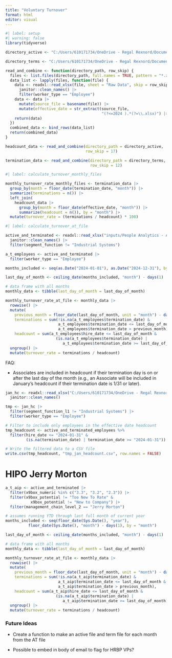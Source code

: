 ```yaml
---
title: "Voluntary Turnover"
format: html
editor: visual
---
```


```r
#| label: setup
#| warning: false
library(tidyverse)

directory_active <- "C:/Users/610171734/OneDrive - Regal Rexnord/Documents/2024/2024_Core Value Drivers_Reporting/inputs/2024_HC"

directory_terms <- "C:/Users/610171734/OneDrive - Regal Rexnord/Documents/2024/2024_Core Value Drivers_Reporting/inputs/2024_Terms"

read_and_combine <- function(directory_path, row_skip) {
  files <- list.files(directory_path, full.names = TRUE, pattern = "*.xlsx")
  data_list <- lapply(files, function(file) {
    data <- readxl::read_xlsx(file, sheet = "Raw Data", skip = row_skip) |> 
      janitor::clean_names() |> 
      filter(worker_type == "Employee") 
    data <- data |> 
      mutate(source_file = basename(file)) |> 
      mutate(effective_date = str_extract(source_file, 
                                          "(?<=2024 ).*(?=\\.xlsx)") |> ymd())
    return(data)
  })
  combined_data <- bind_rows(data_list)
  return(combined_data)
}

headcount_data <- read_and_combine(directory_path = directory_active, 
                                   row_skip = 17)

termination_data <- read_and_combine(directory_path = directory_terms, 
                                     row_skip = 12)
```

```r
#| label: calculate_turnover_monthly_files

monthly_turnover_rate_monthly_files <- termination_data |> 
  group_by(month = floor_date(termination_date, "month")) |> 
  summarize(terminations = n()) |> 
  left_join(
    headcount_data |> 
      group_by(month = floor_date(effective_date, "month")) |> 
      summarize(headcount = n()), by = "month") |> 
  mutate(turnover_rate = (terminations / headcount) * 100)

```

```r
#| label: calculate_turnover_at_file

active_and_terminated <- readxl::read_xlsx("inputs/People Analytics - AT.xlsx", skip =1) |> 
  janitor::clean_names() |> 
  filter(segment_function != "Industrial Systems")

a_t_employees <- active_and_terminated |> 
  filter(worker_type == "Employee")

months_included <- seq(as.Date("2024-01-01"), as.Date("2024-12-31"), by = "month")

last_day_of_month <- ceiling_date(months_included, "month") - days(1)

# data frame with all months
monthly_data <- tibble(last_day_of_month = last_day_of_month)

monthly_turnover_rate_at_file <- monthly_data |>
  rowwise() |> 
  mutate(
    previous_month = floor_date(last_day_of_month, unit = "month") - days(1),
    terminations = sum(!is.na(a_t_employees$termination_date) & 
                       a_t_employees$termination_date <= last_day_of_month & 
                       a_t_employees$termination_date > previous_month),
    headcount = sum(a_t_employees$hire_date <= last_day_of_month & 
                      (is.na(a_t_employees$termination_date) |
                         a_t_employees$termination_date >= last_day_of_month))) |> 
  ungroup() |> 
  mutate(turnover_rate = terminations / headcount)
```

FAQ:

-   Associates are included in headcount if their termination day is on or after the last day of the month (e.g., an Associate will be included in January's headcount if their termination date is 1/31 or later).

```r
jan_hc <- readxl::read_xlsx("C:/Users/610171734/OneDrive - Regal Rexnord/Documents/2024/2024_Core Value Drivers_Reporting/inputs/2024_HC/RRX - Data Validation_1 JAN2024 2024-01-31.xlsx", sheet = "Raw Data", skip = 17) |> 
  janitor::clean_names()

tmp <- jan_hc |> 
  filter(segment_function_l1 != "Industrial Systems") |> 
  filter(worker_type == "Employee")

# Filter to include only employees in the effective date headcount
tmp_headcount <- active_and_terminated_employees %>%
  filter(hire_date <= "2024-01-31" & 
         (is.na(termination_date) | termination_date >= "2024-01-31"))

# Write the filtered data to a CSV file
write.csv(tmp_headcount, "tmp_jan_headcount.csv", row.names = FALSE)
```

# HIPO Jerry Morton

```r
a_t_aip <- active_and_terminated |> 
  filter(x9box_numeric %in% c("3.3", "3.2", "2.3")) |> 
  filter(x9box_potential != "Too New To Rate" & 
           x9box_potential != "New to Company") |> 
  filter(management_chain_level_2 == "Jerry Morton")

# assumes running YTD through last full month of current year
months_included <- seq(floor_date(Sys.Date(), "year"), 
          floor_date(Sys.Date(), "month") - days(1), by = "month")

last_day_of_month <- ceiling_date(months_included, "month") - days(1)

# data frame with all months
monthly_data <- tibble(last_day_of_month = last_day_of_month)

monthly_turnover_rate_at_file <- monthly_data |>
  rowwise() |> 
  mutate(
    previous_month = floor_date(last_day_of_month, unit = "month") - days(1),
    terminations = sum(!is.na(a_t_aip$termination_date) & 
                       a_t_aip$termination_date <= last_day_of_month & 
                       a_t_aip$termination_date > previous_month),
    headcount = sum(a_t_aip$hire_date <= last_day_of_month & 
                      (is.na(a_t_aip$termination_date) |
                         a_t_aip$termination_date >= last_day_of_month))) |> 
  ungroup() |> 
  mutate(turnover_rate = terminations / headcount)
```

### Future Ideas

- Create a function to make an active file and term file for each month from the AT file

- Possible to embed in body of email to flag for HRBP VPs?
